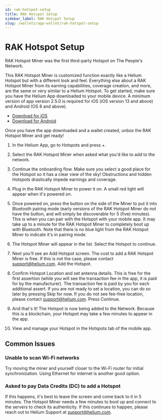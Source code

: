 ```yaml
---
id: rak-hotspot-setup
title: RAK Hotspot Setup
sidebar_label: RAK Hotspot Setup 
slug: /wallets/app-wallet/rak-hotspot-setup
---
```


# RAK Hotspot Setup

RAK Hotspot Miner was the first third-party Hotspot on The People's Network.

This RAK Hotspot Miner is customized function exactly like a Helium Hotspot but with a different look and feel. Everything else about a RAK Hotspot Miner from its earning capabilities, coverage creation, and more, are the same or very similar to a Helium Hotspot.
To get started, make sure you have the Helium App downloaded to your mobile device. A minimum version of app version 2.5.0 is required for iOS (iOS version 13 and above) and Android (OS 8 and above).
* [Download for iOS](https://apps.apple.com/us/app/helium-hotspot/id1450463605)
* [Download for Android](https://play.google.com/store/apps/details?id=com.helium.wallet&hl=en_US)

Once you have the app downloaded and a wallet created, unbox the RAK Hotspot Miner and get ready!

1. In the Helium App, go to Hotspots and press +.
 
2. Select the RAK Hotspot Miner when asked what you'd like to add to the network.
 
3. Continue the onboarding flow. Make sure you select a good place for the Hotspot so it has a clear view of the sky! Obstructions and hidden Hotspots drastically impede earnings and coverage.
 
4. Plug in the RAK Hotspot Miner to power it on. A small red light will appear when it's powered on.
 
5. Once powered on, press the button on the side of the Miner to put it into Bluetooth pairing mode (early versions of the RAK Hotspot Miner do not have the button, and will simply be discoverable for 5 (five) minutes). This is when you can pair with the Hotspot with your mobile app. It may take up to a minute for the RAK Hotspot Miner to completely boot up with Bluetooth.
Note that there is no blue light from the RAK Hotspot Miner to indicate it's in pairing mode.
 
6. The Hotspot Miner will appear in the list. Select the Hotspot to continue.
 
7. Next you'll see an Add Hotspot screen. The cost to add a RAK Hotspot Miner is free. If this is not the case, please contact support@helium.com. Add the Hotspot.
 
 
8. Confirm Hotspot Location and set antenna details. This is free for the first assertion (while you will see the transaction fee in the app, it is paid for by the manufacturer). The transaction fee is paid by you for each additional assert.  If you are not ready to set a location, you can do so later by pressing Skip for now. If you do not see fee-free location, please contact support@helium.com. Press Continue.
9. And that's it! The Hotspot is now being added to the Network. Because this is a blockchain, your Hotspot may take a few minutes to appear in the app.
10. View and manage your Hotspot in the Hotspots tab of the mobile app.
 
## Common Issues
### Unable to scan Wi-Fi networks
Try moving the miner and yourself closer to the Wi-Fi router for initial synchronization. Using Ethernet for internet is another good option.
### Asked to pay Data Credits (DC) to add a Hotspot
If this happens, it's best to leave the screen and come back to it in 5 minutes. The Hotspot Miner needs a few minutes to boot up and connect to the servers to check its authenticity. If this continues to happen, please reach out to Helium Support at support@helium.com.


